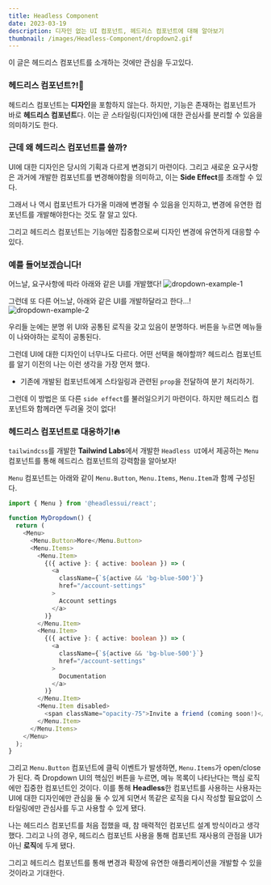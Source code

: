 ```yaml
---
title: Headless Component
date: 2023-03-19
description: 디자인 없는 UI 컴포넌트, 헤드리스 컴포넌트에 대해 알아보기
thumbnail: /images/Headless-Component/dropdown2.gif
---
```


이 글은 헤드리스 컴포넌트를 소개하는 것에만 관심을 두고있다.

### 헤드리스 컴포넌트?!🤔

헤드리스 컴포넌트는 **디자인**을 포함하지 않는다.
하지만, 기능은 존재하는 컴포넌트가 바로 **헤드리스 컴포넌트**다.
이는 곧 스타일링(디자인)에 대한 관심사를 분리할 수 있음을 의미하기도 한다.

### 근데 왜 헤드리스 컴포넌트를 쓸까?

UI에 대한 디자인은 당시의 기획과 다르게 변경되기 마련이다.
그리고 새로운 요구사항은 과거에 개발한 컴포넌트를 변경해야함을 의미하고, 이는 **Side Effect**를 초래할 수 있다.

그래서 나 역시 컴포넌트가 다가올 미래에 변경될 수 있음을 인지하고, 변경에 유연한 컴포넌트를 개발해야한다는 것도 잘 알고 있다.

그리고 헤드리스 컴포넌트는 기능에만 집중함으로써 디자인 변경에 유연하게 대응할 수 있다.

### 예를 들어보겠습니다!

어느날, 요구사항에 따라 아래와 같은 UI를 개발했다!
![dropdown-example-1](./images/Headless-Component/dropdown1.gif)

그런데 또 다른 어느날, 아래와 같은 UI를 개발하달라고 한다...!
![dropdown-example-2](./images/Headless-Component/dropdown2.gif)

우리들 눈에는 분명 위 UI와 공통된 로직을 갖고 있음이 분명하다.
버튼을 누르면 메뉴들이 나와야하는 로직이 공통된다.

그런데 UI에 대한 디자인이 너무나도 다르다. 어떤 선택을 해야할까?
헤드리스 컴포넌트를 알기 이전의 나는 이런 생각을 가장 먼저 했다.

- 기존에 개발된 컴포넌트에게 스타일링과 관련된 `prop`을 전달하여 분기 처리하기.

그런데 이 방법은 또 다른 `side effect`를 불러일으키기 마련이다.
하지만 헤드리스 컴포넌트와 함께라면 두려울 것이 없다!

### 헤드리스 컴포넌트로 대응하기!🔥

`tailwindcss`를 개발한 **Tailwind Labs**에서 개발한 `Headless UI`에서 제공하는 `Menu` 컴포넌트를 통해 헤드리스 컴포넌트의 강력함을 알아보자!

`Menu` 컴포넌트는 아래와 같이 `Menu.Button`, `Menu.Items`, `Menu.Item`과 함께 구성된다.

```typescript
import { Menu } from '@headlessui/react';

function MyDropdown() {
  return (
    <Menu>
      <Menu.Button>More</Menu.Button>
      <Menu.Items>
        <Menu.Item>
          {({ active }: { active: boolean }) => (
            <a
              className={`${active && 'bg-blue-500'}`}
              href="/account-settings"
            >
              Account settings
            </a>
          )}
        </Menu.Item>
        <Menu.Item>
          {({ active }: { active: boolean }) => (
            <a
              className={`${active && 'bg-blue-500'}`}
              href="/account-settings"
            >
              Documentation
            </a>
          )}
        </Menu.Item>
        <Menu.Item disabled>
          <span className="opacity-75">Invite a friend (coming soon!)</span>
        </Menu.Item>
      </Menu.Items>
    </Menu>
  );
}
```

그리고 `Menu.Button` 컴포넌트에 클릭 이벤트가 발생하면, `Menu.Items`가 open/close가 된다.
즉 Dropdown UI의 핵심인 버튼을 누르면, 메뉴 목록이 나타난다는 핵심 로직에만 집중한 컴포넌트인 것이다.
이를 통해 **Headless**한 컴포넌트를 사용하는 사용자는 UI에 대한 디자인에만 관심을 둘 수 있게 되면서 똑같은 로직을 다시 작성할 필요없이 스타일링에만 관심사를 두고 사용할 수 있게 됐다.

나는 헤드리스 컴포넌트를 처음 접했을 때, 참 매력적인 컴포넌트 설계 방식이라고 생각했다.
그리고 나의 경우, 헤드리스 컴포넌트 사용을 통해 컴포넌트 재사용의 관점을 UI가 아닌 **로직**에 두게 됐다.

그리고 헤드리스 컴포넌트를 통해 변경과 확장에 유연한 애플리케이션을 개발할 수 있을 것이라고 기대한다.
